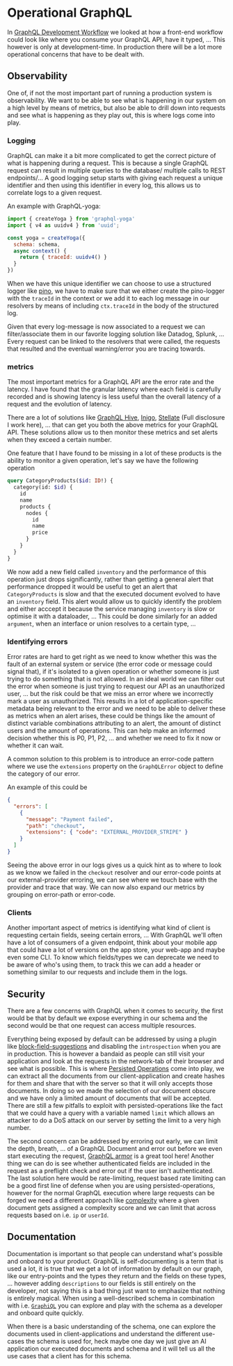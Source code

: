 
<CodeTheme />
<SEO
  title={documentProps.title}
  description={documentProps.description}
  keywords={documentProps.tags}
  image={documentProps.image}
/>

# Operational GraphQL

In [GraphQL Development Workflow](./graphql-development-workflow) we looked at how a front-end
workflow could look like where you consume your GraphQL API, have it typed, ... This however
is only at development-time. In production there will be a lot more operational concerns that
have to be dealt with.

## Observability

One of, if not the most important part of running a production system is observability. We want
to be able to see what is happening in our system on a high level by means of metrics, but also
be able to drill down into requests and see what is happening as they play out, this is where logs come
into play.

### Logging

GraphQL can make it a bit more complicated to get the correct picture of what is happening during
a request. This is because a single GraphQL request can result in multiple queries to the database/
multiple calls to REST endpoints/... A good logging setup starts with giving each request
a unique identifier and then using this identifier in every log, this allows us to correlate
logs to a given request.

An example with GraphQL-yoga:

```js
import { createYoga } from 'graphql-yoga'
import { v4 as uuidv4 } from 'uuid';

const yoga = createYoga({
  schema: schema,
  async context() {
    return { traceId: uuidv4() }
  }
})
```

When we have this unique identifier we can choose to use a structured logger like [pino](https://github.com/pinojs/pino),
we have to make sure that we either create the pino-logger with the `traceId` in the context or we add it to each log message
in our resolvers by means of including `ctx.traceId` in the body of the structured log.

Given that every log-message is now associated to a request we can filter/associate them in our favorite logging solution like Datadog, Splunk, ...
Every request can be linked to the resolvers that were called, the requests that resulted and the eventual warning/error you are tracing towards.

### metrics

The most important metrics for a GraphQL API are the error rate and the latency. I have found that the granular latency where
each field is carefully recorded and is showing latency is less useful than the overall latency of a request and the evolution
of latency.

There are a lot of solutions like [GraphQL Hive](https://the-guild.dev/graphql/hive), [Inigo](https://inigo.io),
[Stellate](https://stellate.co) (Full disclosure I work here), ... that can get you both the above metrics for your GraphQL API.
These solutions allow us to then monitor these metrics and set alerts when they exceed a certain number.

One feature that I have found to be missing in a lot of these products is the ability to monitor a given operation, let's say we
have the following operation

```graphql
query CategoryProducts($id: ID!) {
  category(id: $id) {
    id
    name
    products {
      nodes {
        id
        name
        price
      }
    }
  }
}
```

We now add a new field called `inventory` and the performance of this operation just drops significantly, rather than
getting a general alert that performance dropped it would be useful to get an alert that `CategoryProducts` is slow and
that the executed document evolved to have an `inventory` field. This alert would allow us to quickly identify the problem and
either acccept it because the service managing `inventory` is slow or optimise it with a dataloader, ... This could be done similarly
for an added `argument`, when an interface or union resolves to a certain type, ...

### Identifying errors

Error rates are hard to get right as we need to know whether this was the fault of an external system or service (the error code or message
could signal that), if it's isolated to a given operation or whether someone is just trying to do something that is not allowed.
In an ideal world we can filter out the error when someone is just trying to request our API as an unauthorized user, ... but the risk
could be that we miss an error where we incorrectly mark a user as unauthorized. This results in a lot of application-specific metadata
being relevant to the error and we need to be able to deliver these as metrics when an alert arises, these could be things like the amount
of distinct variable combinations attributing to an alert, the amount of distinct users and the amount of operations. This can help
make an informed decision whether this is P0, P1, P2, ... and whether we need to fix it now or whether it can wait.

A common solution to this problem is to introduce an error-code pattern where we use the `extensions` property on the `GraphQLError` object
to define the category of our error.

An example of this could be

```json
{
  "errors": [
    {
      "message": "Payment failed",
      "path": "checkout",
      "extensions": { "code": "EXTERNAL_PROVIDER_STRIPE" }
    }
  ]
}
```

Seeing the above error in our logs gives us a quick hint as to where to look as we know we failed in the `checkout` resolver and
our error-code points at our external-provider erroring, we can see where we touch base with the provider and trace that way. We can
now also expand our metrics by grouping on error-path or error-code.

### Clients

Another important aspect of metrics is identifying what kind of client is requesting certain fields, seeing certain errors, ... With GraphQL
we'll often have a lot of consumers of a given endpoint, think about your mobile app that could have a lot of versions on the app store, your
web-app and maybe even some CLI. To know which fields/types we can deprecate we need to be aware of who's using them, to track this we can
add a header or something similar to our requests and include them in the logs.

## Security

There are a few concerns with GraphQL when it comes to security, the first would be that by default we expose everything in our schema
and the second would be that one request can access multiple resources.

Everything being exposed by default can be addressed by using a plugin like [block-field-suggestions](https://github.com/Escape-Technologies/graphql-armor/tree/main/packages/plugins/block-field-suggestions)
and disabling the `introspection` when you are in production. This is however a bandaid as people can still visit your application
and look at the requests in the network-tab of their browser and see what is possible. This is where [Persisted Operations](./persisted-operations)
come into play, we can extract all the documents from our client-application and create hashes for them and share that with the server so that
it will only accepts those documents. In doing so we made the selection of our document obscure and we have only a limited amount of documents
that will be accepted. There are still a few pitfalls to exploit with persisted-operations like the fact that we could have a query with a variable
named `limit` which allows an attacker to do a DoS attack on our server by setting the limit to a very high number.

The second concern can be addressed by erroring out early, we can limit the depth, breath, ... of a GraphQL Document and error out before we even
start executing the request, [GraphQL armor](https://github.com/Escape-Technologies/graphql-armor) is a great tool here! Another thing we can do is
see whether authenticated fields are included in the request as a preflight check and error out if the user isn't authenticated. The last solution here
would be rate-limiting, request based rate limiting can be a good first line of defense when you are using persisted-operations, however for the normal
GraphQL execution where large requests can be forged we need a different approach like [complexity](https://github.com/slicknode/graphql-query-complexity)
where a given document gets assigned a complexity score and we can limit that across requests based on i.e. `ip` or `userId`.

## Documentation

Documentation is important so that people can understand what's possible and onboard to your product. GraphQL is self-documenting is a term that is used a
lot, it is true that we get a lot of information by default on our graph, like our entry-points and the types they return and the fields on these types, ...
however adding `descriptions` to our fields is still entirely on the developer, not saying this is a bad thing just want to emphasize that nothing is entirely
magical. When using a well-described schema in combination with i.e. [`GraphiQL`](https://github.com/graphql/graphiql) you can explore and play with the
schema as a developer and onboard quite quickly.

When there is a basic understanding of the schema, one can explore the documents used in client-applications and understand the different use-cases the schema
is used for, heck maybe one day we just give an AI application our executed documents and schema and it will tell us all the use cases that a client has for
this schema.
